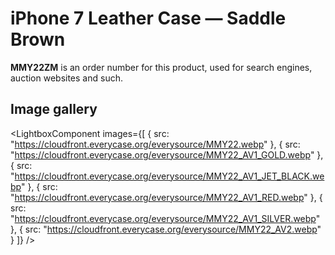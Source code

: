
# iPhone 7 Leather Case — Saddle Brown

<Callout type='info' emoji='👉🏻'>**MMY22ZM** is an order number for this product, used for search engines, auction websites and such.</Callout>

## Image gallery

<LightboxComponent
    images={[
      {
        src: "https://cloudfront.everycase.org/everysource/MMY22.webp"
      },
      {
        src: "https://cloudfront.everycase.org/everysource/MMY22_AV1_GOLD.webp"
      },
      {
        src: "https://cloudfront.everycase.org/everysource/MMY22_AV1_JET_BLACK.webp"
      },
      {
        src: "https://cloudfront.everycase.org/everysource/MMY22_AV1_RED.webp"
      },
      {
        src: "https://cloudfront.everycase.org/everysource/MMY22_AV1_SILVER.webp"
      },
      {
        src: "https://cloudfront.everycase.org/everysource/MMY22_AV2.webp"
      }
    ]}
  />
